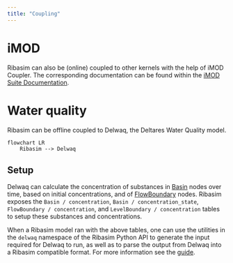 ```yaml
---
title: "Coupling"
---
```


# iMOD

Ribasim can also be (online) coupled to other kernels with the help of iMOD Coupler. The corresponding documentation can be found within the [iMOD Suite Documentation](https://deltares.github.io/iMOD-Documentation/coupler.html).

# Water quality

Ribasim can be offline coupled to Delwaq, the Deltares Water Quality model.

```mermaid
flowchart LR
    Ribasim --> Delwaq
```

## Setup

Delwaq can calculate the concentration of substances in [Basin](/reference/node/basin.qmd) nodes over time, based on initial concentrations, and of [FlowBoundary](/reference/node/flow-boundary.qmd) nodes. Ribasim exposes the `Basin / concentration`, `Basin / concentration_state`, `FlowBoundary / concentration`, and `LevelBoundary / concentration` tables to setup these substances and concentrations.

When a Ribasim model ran with the above tables, one can use the utilities in the `delwaq` namespace of the Ribasim Python API to generate the input required for Delwaq to run, as well as to parse the output from Delwaq into a Ribasim compatible format. For more information see the [guide](/guide/delwaq.ipynb).
